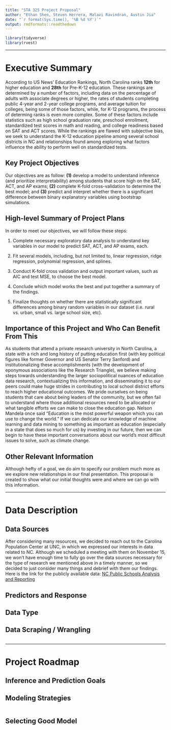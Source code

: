 ```yaml
---
title: "STA 325 Project Proposal"
author: "Ethan Shen, Steven Herrera, Malavi Ravindran, Austin Jia"
date: "`r format(Sys.time(), '%B %d %Y')`"
output: rmdformats::readthedown
---
```

 
```r
library(tidyverse)
library(rvest)
```

***

# Executive Summary

According to US News' Education Rankings, North Carolina ranks **12th** for higher education and **28th** for Pre-K-12 education. These rankings are determined by a number of factors, including data on the percentage of adults with associate degrees or higher, the rates of students completing public 4-year and 2-year college programs, and average tuition for colleges, being some of those factors, while, for K-12 programs, the process of determing ranks is even more complex. Some of these factors include statistics such as high school graduation rate, preschool enrollment, standardized test scores in math and reading, and college readiness based on SAT and ACT scores. While the rankings are flawed with subjective bias, we seek to understand the K-12 education pipeline among several school districts in NC and relationships found among exploring what factors influence the ability to perform well on standardized tests. 

## Key Project Objectives 

Our objectives are as follow: **(1)** develop a model to understand inference (and prioritize interpretability) among students that score high on the SAT, ACT, and AP exams; **(2)** complete K-fold cross-validation to determine the best model; and **(3)** predict and interpret whether there is a significant difference between binary explanatory variables using bootstrap simulations.

## High-level Summary of Project Plans

In order to meet our objectives, we will follow these steps:

  1. Complete necessary exploratory data analysis to understand key variables in our model to predict SAT, ACT, and AP exams, each.
 
  2. Fit several models, including, but not limited to, linear regression, ridge regression, polynomial regression, and splines.
  
  3. Conduct K-fold cross validation and output important values, such as AIC and test MSE, to choose the best model.
  
  4. Conclude which model works the best and put together a summary of the findings.
  
  5. Finalize thoughts on whether there are statistically significant differences among binary random variables in our dataset (i.e. rural vs. urban, small vs. large school size, etc).

## Importance of this Project and Who Can Benefit From This

As students that attend a private research university in North Carolina, a state with a rich and long history of putting education first (with key political figures like former Governor and US Senator Terry Sanford) and institutionalizing these accomplishments (with the development of eponymous associations like the Research Triangle), we believe making steps towards understanding the larger sociopolitical nuances of education data research, contextualizing this information, and disseminating it to our peers could make huge strides in contributing to local school district efforts to reach higher educational outcomes. We pride ourselves on being students that care about being leaders of the community, but we often fail to understand where those additional resources need to be allocated or what tangible efforts we can make to close the education gap. Nelson Mandela once said "Education is the most powerful weapon which you can use to change the world." If we can dedicate our knowledge of machine learning and data mining to something as important as education (especially in a state that does so much for us) by investing in our future, then we can begin to have these important conversations about our world's most difficult issues to solve, such as climate change.

## Other Relevant Information 

Although hefty of a goal, we do aim to specify our problem much more as we explore new relationships in our final presentation. This proposal is created to show what our initial thoughts were and where we can go with this information.

***

# Data Description 

## Data Sources

After considering many resources, we decided to reach out to the Carolina Population Center at UNC, in which we expressed our interests in data related to NC. Although we scheduled a meeting with them on November 15, we won't have enough time to fully go over the data sources necessary for the type of research we mentioned above in a timely manner, so we decided to just consider many things and debrief with them our findings. Here is the link for the publicly available data: [NC Public Schools Analysis and Reporting](http://www.ncpublicschools.org/accountability/reporting/)
 
## Predictors and Response

 
## Data Type 

 
## Data Scraping / Wrangling 

```r

```


*** 

# Project Roadmap 

## Inference and Prediction Goals


## Modeling Strategies

```r

```



## Selecting Good Model



